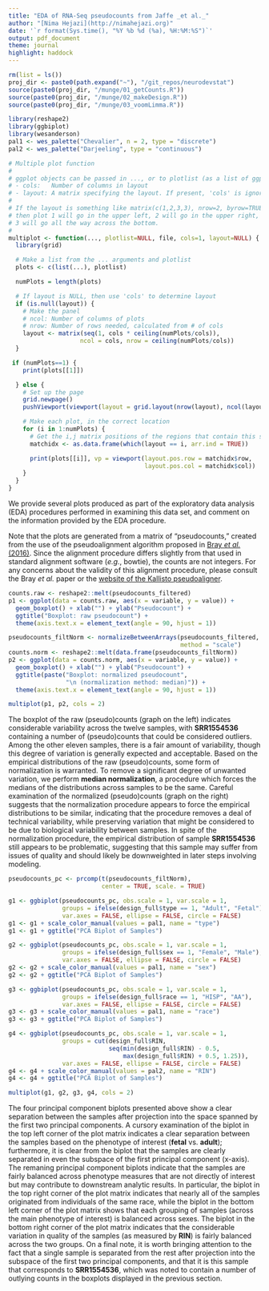 ```yaml
---
title: "EDA of RNA-Seq pseudocounts from Jaffe _et al._"
author: "[Nima Hejazi](http://nimahejazi.org)"
date: '`r format(Sys.time(), "%Y %b %d (%a), %H:%M:%S")`'
output: pdf_document
theme: journal
highlight: haddock
---
```


```r
rm(list = ls())
proj_dir <- paste0(path.expand("~"), "/git_repos/neurodevstat")
source(paste0(proj_dir, "/munge/01_getCounts.R"))
source(paste0(proj_dir, "/munge/02_makeDesign.R"))
source(paste0(proj_dir, "/munge/03_voomLimma.R"))

library(reshape2)
library(ggbiplot)
library(wesanderson)
pal1 <- wes_palette("Chevalier", n = 2, type = "discrete")
pal2 <- wes_palette("Darjeeling", type = "continuous")
```

```r
# Multiple plot function
#
# ggplot objects can be passed in ..., or to plotlist (as a list of ggplot objects)
# - cols:   Number of columns in layout
# - layout: A matrix specifying the layout. If present, 'cols' is ignored.
#
# If the layout is something like matrix(c(1,2,3,3), nrow=2, byrow=TRUE),
# then plot 1 will go in the upper left, 2 will go in the upper right, and
# 3 will go all the way across the bottom.
#
multiplot <- function(..., plotlist=NULL, file, cols=1, layout=NULL) {
  library(grid)

  # Make a list from the ... arguments and plotlist
  plots <- c(list(...), plotlist)

  numPlots = length(plots)

  # If layout is NULL, then use 'cols' to determine layout
  if (is.null(layout)) {
    # Make the panel
    # ncol: Number of columns of plots
    # nrow: Number of rows needed, calculated from # of cols
    layout <- matrix(seq(1, cols * ceiling(numPlots/cols)),
                    ncol = cols, nrow = ceiling(numPlots/cols))
  }

 if (numPlots==1) {
    print(plots[[1]])

  } else {
    # Set up the page
    grid.newpage()
    pushViewport(viewport(layout = grid.layout(nrow(layout), ncol(layout))))

    # Make each plot, in the correct location
    for (i in 1:numPlots) {
      # Get the i,j matrix positions of the regions that contain this subplot
      matchidx <- as.data.frame(which(layout == i, arr.ind = TRUE))

      print(plots[[i]], vp = viewport(layout.pos.row = matchidx$row,
                                      layout.pos.col = matchidx$col))
    }
  }
}
```

We provide several plots produced as part of the exploratory data analysis (EDA)
procedures performed in examining this data set, and comment on the information
provided by the EDA procedure.

Note that the plots are generated from a matrix of "pseudocounts," created
from the use of the pseudoalignment algorithm proposed in [Bray _et al._
(2016)](http://www.nature.com/nbt/journal/v34/n5/full/nbt.3519.html). Since the
alignment procedure differs slightly from that used in standard alignment
software (_e.g._, bowtie), the counts are not integers. For any concerns about
the validity of this alignment procedure, please consult the Bray _et al._ paper
or the [website of the Kallisto
pseudoaligner](https://pachterlab.github.io/kallisto/about).

```r
counts.raw <- reshape2::melt(pseudocounts_filtered)
p1 <- ggplot(data = counts.raw, aes(x = variable, y = value)) +
  geom_boxplot() + xlab("") + ylab("Pseudocount") +
  ggtitle("Boxplot: raw pseudocount") +
  theme(axis.text.x = element_text(angle = 90, hjust = 1))
```

```r
pseudocounts_filtNorm <- normalizeBetweenArrays(pseudocounts_filtered,
                                                method = "scale")
counts.norm <- reshape2::melt(data.frame(pseudocounts_filtNorm))
p2 <- ggplot(data = counts.norm, aes(x = variable, y = value)) +
  geom_boxplot() + xlab("") + ylab("Pseudocount") +
  ggtitle(paste("Boxplot: normalized pseudocount",
                "\n (normalization method: median)")) +
  theme(axis.text.x = element_text(angle = 90, hjust = 1))
```

```r
multiplot(p1, p2, cols = 2)
```

The boxplot of the raw (pseudo)counts (graph on the left) indicates considerable
variability across the twelve samples, with __SRR1554536__ containing a number
of (pseudo)counts that could be considered outliers. Among the other eleven
samples, there is a fair amount of variability, though this degree of variation
is generally expected and acceptable. Based on the empirical distributions of
the raw (pseudo)counts, some form of normalization is warranted. To remove a
significant degree of unwanted variation, we perform __median normalization__,
a procedure which forces the medians of the distributions across samples to be
the same. Careful examination of the normalized (pseudo)counts (graph on the
right) suggests that the normalization procedure appears to force the empirical
distributions to be similar, indicating that the procedure removes a deal of
technical variability, while preserving variation that might be considered to be
due to biological variability between samples. In spite of the normalization
procedure, the empirical distribution of sample __SRR1554536__ still appears to
be problematic, suggesting that this sample may suffer from issues of quality
and should likely be downweighted in later steps involving modeling.

```r
pseudocounts_pc <- prcomp(t(pseudocounts_filtNorm),
                          center = TRUE, scale. = TRUE)
```

```r
g1 <- ggbiplot(pseudocounts_pc, obs.scale = 1, var.scale = 1, 
               groups = ifelse(design_full$type == 1, "Adult", "Fetal"),
               var.axes = FALSE, ellipse = FALSE, circle = FALSE)
g1 <- g1 + scale_color_manual(values = pal1, name = "type")
g1 <- g1 + ggtitle("PCA Biplot of Samples")
```

```r
g2 <- ggbiplot(pseudocounts_pc, obs.scale = 1, var.scale = 1, 
               groups = ifelse(design_full$sex == 1, "Female", "Male"),
               var.axes = FALSE, ellipse = FALSE, circle = FALSE)
g2 <- g2 + scale_color_manual(values = pal1, name = "sex")
g2 <- g2 + ggtitle("PCA Biplot of Samples")
```

```r
g3 <- ggbiplot(pseudocounts_pc, obs.scale = 1, var.scale = 1, 
               groups = ifelse(design_full$race == 1, "HISP", "AA"),
               var.axes = FALSE, ellipse = FALSE, circle = FALSE)
g3 <- g3 + scale_color_manual(values = pal1, name = "race")
g3 <- g3 + ggtitle("PCA Biplot of Samples")
```

```r
g4 <- ggbiplot(pseudocounts_pc, obs.scale = 1, var.scale = 1,
               groups = cut(design_full$RIN,
                            seq(min(design_full$RIN) - 0.5,
                                max(design_full$RIN) + 0.5, 1.25)),
               var.axes = FALSE, ellipse = FALSE, circle = FALSE)
g4 <- g4 + scale_color_manual(values = pal2, name = "RIN")
g4 <- g4 + ggtitle("PCA Biplot of Samples")
```

```r
multiplot(g1, g2, g3, g4, cols = 2)
```

The four principal component biplots presented above show a clear separation
between the samples after projection into the space spanned by the first two
principal components. A cursory examination of the biplot in the top left corner
of the plot matrix indicates a clear separation between the samples based on the
phenotype of interest (__fetal__ vs. __adult__); furthermore, it is clear from
the biplot that the samples are clearly separated in even the subspace of the
first principal component (x-axis). The remaning principal component biplots
indicate that the samples are fairly balanced across phenotype measures that are
not directly of interest but may contribute to downstream analytic results. In
particular, the biplot in the top right corner of the plot matrix indicates that
nearly all of the samples originated from individuals of the same race, while
the biplot in the bottom left corner of the plot matrix shows that each grouping
of samples (across the main phenotype of interest) is balanced across sexes.
The biplot in the bottom right corner of the plot matrix indicates that the
considerable variation in quality of the samples (as measured by __RIN__) is
fairly balanced across the two groups. On a final note, it is worth bringing
attention to the fact that a single sample is separated from the rest after
projection into the subspace of the first two principal components, and that it
is this sample that corresponds to __SRR1554536__, which was noted to contain a
number of outlying counts in the boxplots displayed in the previous section.